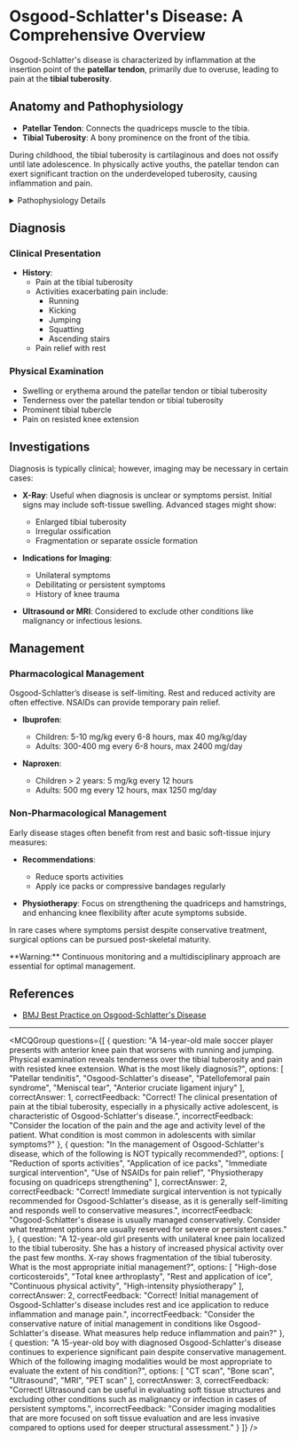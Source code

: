 
# Osgood-Schlatter's Disease: A Comprehensive Overview

Osgood-Schlatter's disease is characterized by inflammation at the insertion point of the **patellar tendon**, primarily due to overuse, leading to pain at the **tibial tuberosity**.

## Anatomy and Pathophysiology

- **Patellar Tendon**: Connects the quadriceps muscle to the tibia.
- **Tibial Tuberosity**: A bony prominence on the front of the tibia.

During childhood, the tibial tuberosity is cartilaginous and does not ossify until late adolescence. In physically active youths, the patellar tendon can exert significant traction on the underdeveloped tuberosity, causing inflammation and pain.

<details>
<summary>Pathophysiology Details</summary>
Symptoms often worsen with continued activity but typically resolve with rest. Most individuals see symptom resolution after adolescence when the tibial tuberosity fully ossifies. In rare cases, severe symptoms may persist into adulthood but generally respond well to surgical intervention after ossification.
</details>

## Diagnosis

### Clinical Presentation

- **History**: 
  - Pain at the tibial tuberosity
  - Activities exacerbating pain include:
    - Running
    - Kicking
    - Jumping
    - Squatting
    - Ascending stairs
  - Pain relief with rest

### Physical Examination

- Swelling or erythema around the patellar tendon or tibial tuberosity
- Tenderness over the patellar tendon or tibial tuberosity
- Prominent tibial tubercle
- Pain on resisted knee extension

## Investigations

Diagnosis is typically clinical; however, imaging may be necessary in certain cases:

- **X-Ray**: Useful when diagnosis is unclear or symptoms persist. Initial signs may include soft-tissue swelling. Advanced stages might show:
  - Enlarged tibial tuberosity
  - Irregular ossification
  - Fragmentation or separate ossicle formation

- **Indications for Imaging**:
  - Unilateral symptoms
  - Debilitating or persistent symptoms
  - History of knee trauma

- **Ultrasound or MRI**: Considered to exclude other conditions like malignancy or infectious lesions.

## Management

### Pharmacological Management

Osgood-Schlatter’s disease is self-limiting. Rest and reduced activity are often effective. NSAIDs can provide temporary pain relief.

- **Ibuprofen**:
  - Children: 5-10 mg/kg every 6-8 hours, max 40 mg/kg/day
  - Adults: 300-400 mg every 6-8 hours, max 2400 mg/day

- **Naproxen**:
  - Children > 2 years: 5 mg/kg every 12 hours
  - Adults: 500 mg every 12 hours, max 1250 mg/day

### Non-Pharmacological Management

Early disease stages often benefit from rest and basic soft-tissue injury measures:

- **Recommendations**:
  - Reduce sports activities
  - Apply ice packs or compressive bandages regularly

- **Physiotherapy**: Focus on strengthening the quadriceps and hamstrings, and enhancing knee flexibility after acute symptoms subside.

In rare cases where symptoms persist despite conservative treatment, surgical options can be pursued post-skeletal maturity.

<Callout emoji="⚠️">
**Warning:** Continuous monitoring and a multidisciplinary approach are essential for optimal management.
</Callout>

## References

- [BMJ Best Practice on Osgood-Schlatter's Disease](https://bestpractice.bmj.com/topics/en-gb/588)

---

<MCQGroup questions={[
  {
    question: "A 14-year-old male soccer player presents with anterior knee pain that worsens with running and jumping. Physical examination reveals tenderness over the tibial tuberosity and pain with resisted knee extension. What is the most likely diagnosis?",
    options: [
      "Patellar tendinitis",
      "Osgood-Schlatter's disease",
      "Patellofemoral pain syndrome",
      "Meniscal tear",
      "Anterior cruciate ligament injury"
    ],
    correctAnswer: 1,
    correctFeedback: "Correct! The clinical presentation of pain at the tibial tuberosity, especially in a physically active adolescent, is characteristic of Osgood-Schlatter's disease.",
    incorrectFeedback: "Consider the location of the pain and the age and activity level of the patient. What condition is most common in adolescents with similar symptoms?"
  },
  {
    question: "In the management of Osgood-Schlatter's disease, which of the following is NOT typically recommended?",
    options: [
      "Reduction of sports activities",
      "Application of ice packs",
      "Immediate surgical intervention",
      "Use of NSAIDs for pain relief",
      "Physiotherapy focusing on quadriceps strengthening"
    ],
    correctAnswer: 2,
    correctFeedback: "Correct! Immediate surgical intervention is not typically recommended for Osgood-Schlatter's disease, as it is generally self-limiting and responds well to conservative measures.",
    incorrectFeedback: "Osgood-Schlatter's disease is usually managed conservatively. Consider what treatment options are usually reserved for severe or persistent cases."
  },
  {
    question: "A 12-year-old girl presents with unilateral knee pain localized to the tibial tuberosity. She has a history of increased physical activity over the past few months. X-ray shows fragmentation of the tibial tuberosity. What is the most appropriate initial management?",
    options: [
      "High-dose corticosteroids",
      "Total knee arthroplasty",
      "Rest and application of ice",
      "Continuous physical activity",
      "High-intensity physiotherapy"
    ],
    correctAnswer: 2,
    correctFeedback: "Correct! Initial management of Osgood-Schlatter's disease includes rest and ice application to reduce inflammation and manage pain.",
    incorrectFeedback: "Consider the conservative nature of initial management in conditions like Osgood-Schlatter's disease. What measures help reduce inflammation and pain?"
  },
  {
    question: "A 15-year-old boy with diagnosed Osgood-Schlatter's disease continues to experience significant pain despite conservative management. Which of the following imaging modalities would be most appropriate to evaluate the extent of his condition?",
    options: [
      "CT scan",
      "Bone scan",
      "Ultrasound",
      "MRI",
      "PET scan"
    ],
    correctAnswer: 3,
    correctFeedback: "Correct! Ultrasound can be useful in evaluating soft tissue structures and excluding other conditions such as malignancy or infection in cases of persistent symptoms.",
    incorrectFeedback: "Consider imaging modalities that are more focused on soft tissue evaluation and are less invasive compared to options used for deeper structural assessment."
  }
]} />